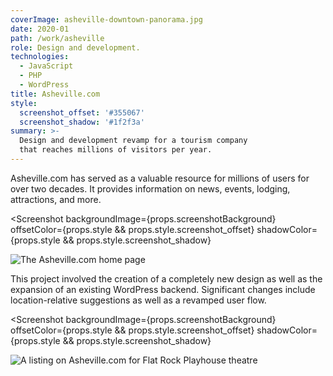 ```yaml
---
coverImage: asheville-downtown-panorama.jpg
date: 2020-01
path: /work/asheville
role: Design and development.
technologies:
  - JavaScript
  - PHP
  - WordPress
title: Asheville.com
style:
  screenshot_offset: '#355067'
  screenshot_shadow: '#1f2f3a'
summary: >-
  Design and development revamp for a tourism company
  that reaches millions of visitors per year.
---
```


Asheville.com has served as a valuable resource for millions of users for over two
decades. It provides information on news, events, lodging, attractions, and more.

<Screenshot
  backgroundImage={props.screenshotBackground}
  offsetColor={props.style && props.style.screenshot_offset}
  shadowColor={props.style && props.style.screenshot_shadow}
>

![The Asheville.com home page](./asheville-home.png)

</Screenshot>

This project involved the creation of a completely new design as well as the
expansion of an existing WordPress backend. Significant changes include
location-relative suggestions as well as a revamped user flow.

<Screenshot
  backgroundImage={props.screenshotBackground}
  offsetColor={props.style && props.style.screenshot_offset}
  shadowColor={props.style && props.style.screenshot_shadow}
>

![A listing on Asheville.com for Flat Rock Playhouse theatre](./asheville-listing.png)

</Screenshot>
